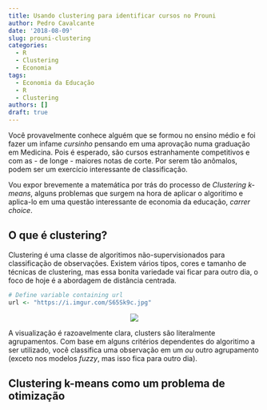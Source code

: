 ```yaml
---
title: Usando clustering para identificar cursos no Prouni
author: Pedro Cavalcante
date: '2018-08-09'
slug: prouni-clustering
categories:
  - R
  - Clustering
  - Economia
tags:
  - Economia da Educação
  - R
  - Clustering
authors: []
draft: true
---
```


Você provavelmente conhece alguém que se formou no ensino médio e foi fazer um infame _cursinho_ pensando em uma aprovação numa graduação em Medicina. Pois é esperado, são cursos estranhamente competitivos e com as - de longe - maiores notas de corte. Por serem tão anômalos, podem ser um exercício interessante de classificação.

Vou expor brevemente a matemática por trás do processo de _Clustering k-means_, alguns problemas que surgem na hora de aplicar o algoritimo e aplica-lo em uma questão interessante de economia da educação, _carrer choice_. 

## O que é clustering?

Clustering é uma classe de algoritimos não-supervisionados para classificação de observações. Existem vários tipos, cores e tamanho de técnicas de clustering, mas essa bonita variedade vai ficar para outro dia, o foco de hoje é a abordagem de distância centrada.


```r
# Define variable containing url
url <- "https://i.imgur.com/S65Sk9c.jpg"
```

<center><img src="`r url`"></center>

A visualização é razoavelmente clara, clusters são literalmente agrupamentos. Com base em alguns critérios dependentes do algoritimo a ser utilizado, você classifica uma observação em um _ou_ outro agrupamento (exceto nos modelos _fuzzy_, mas isso fica para outro dia).



## Clustering k-means como um problema de otimização

